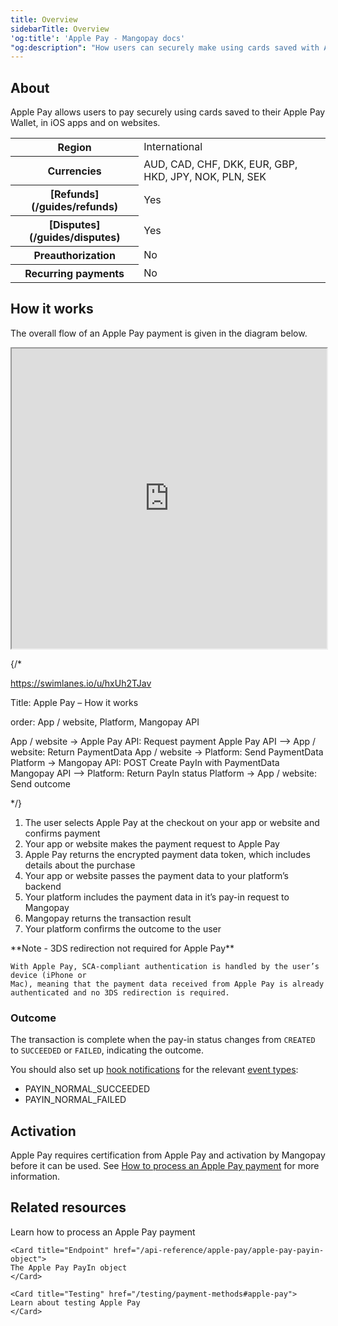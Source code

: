 ```yaml
---
title: Overview
sidebarTitle: Overview
'og:title': 'Apple Pay - Mangopay docs'
"og:description": "How users can securely make using cards saved with Apple Pay on iOS apps and websites."
---
```


## About

Apple Pay allows users to pay securely using cards saved to their Apple Pay Wallet, in iOS apps and on websites.

<table>
    <tbody>
        <tr>
            <th class="header">Region</th>
            <td class="table-content">
                International
            </td>
            </tr>
        <tr>
            <th class="header">Currencies</th>
            <td class="table-content">
                AUD, CAD, CHF, DKK, EUR, GBP, HKD, JPY, NOK, PLN, SEK
            </td>
            </tr>
        <tr>
            <th class="header">[Refunds](/guides/refunds)</th>
            <td class="table-content">
                Yes
            </td>
            </tr>
        <tr>
            <th class="header">[Disputes](/guides/disputes)</th>
            <td class="table-content">
                Yes
            </td>
            </tr>
        <tr>
            <th class="header">Preauthorization</th>
            <td class="table-content">
                No
            </td>
            </tr>
        <tr>
            <th class="header">Recurring payments</th>
            <td class="table-content">
                No
            </td>
            </tr>
    </tbody>
</table>

## How it works

The overall flow of an Apple Pay payment is given in the diagram below.

<div>
  <iframe 
    width="100%" 
    height="480" 
    src="https://cdn.swimlanes.io/dist/embeded.html#ZY9BDoIwEEX3PcU/gMQ9CxOiC1kYiXCBKqMSocV2SOPOO3hDTyLUEKiu/3vz/xQV1xQjaduakMkH3s8XttqhYjhtblYIbUoyHsESjo62YlogqyWftWkW2El10W2vJlkqRIAhWs1O93mMA907soxeaEgxRJAj+hrTicHgzqiBGISNZPlfMq6JkZMqA3aMBmw+NUa2zwusDUn2/amCq/gayHPBb5uKplm9aFlyZ4Ouny/8Lt3xSTf0AQ==#ZY9Q"
  >
  </iframe>
</div>

{/* 

https://swimlanes.io/u/hxUh2TJav

Title: Apple Pay – How it works

order: App / website, Platform, Mangopay API

App / website -> Apple Pay API: Request payment 
Apple Pay API --> App / website: Return PaymentData
App / website -> Platform: Send PaymentData
Platform -> Mangopay API: POST Create PayIn with PaymentData
Mangopay API --> Platform: Return PayIn status
Platform -> App / website: Send outcome

*/}

1. The user selects Apple Pay at the checkout on your app or website and confirms payment
2. Your app or website makes the payment request to Apple Pay
3. Apple Pay returns the encrypted payment data token, which includes details about the purchase
4. Your app or website passes the payment data to your platform’s backend
5. Your platform includes the payment data in it’s pay-in request to Mangopay
6. Mangopay returns the transaction result
7. Your platform confirms the outcome to the user

<Note>
    **Note - 3DS redirection not required for Apple Pay** 
    
    With Apple Pay, SCA-compliant authentication is handled by the user’s device (iPhone or
    Mac), meaning that the payment data received from Apple Pay is already
    authenticated and no 3DS redirection is required.
</Note>

### Outcome

The transaction is complete when the pay-in status changes from `CREATED` to `SUCCEEDED` or `FAILED`, indicating the outcome.

You should also set up [hook notifications](/webhooks) for the relevant [event types](/webhooks/event-types):
-   PAYIN_NORMAL_SUCCEEDED
-   PAYIN_NORMAL_FAILED


## Activation
Apple Pay requires certification from Apple Pay and activation by Mangopay before it can be used. See <a href="/guides/payment-methods/apple-pay/how-to">How to process an Apple Pay payment</a> for more information.

## Related resources

<CardGroup col={2}> 
    <Card title="How to" href="/guides/payment-methods/apple-pay/how-to">
    Learn how to process an Apple Pay payment
    </Card>

    <Card title="Endpoint" href="/api-reference/apple-pay/apple-pay-payin-object">
    The Apple Pay PayIn object
    </Card>

    <Card title="Testing" href="/testing/payment-methods#apple-pay">
    Learn about testing Apple Pay
    </Card>
</CardGroup>